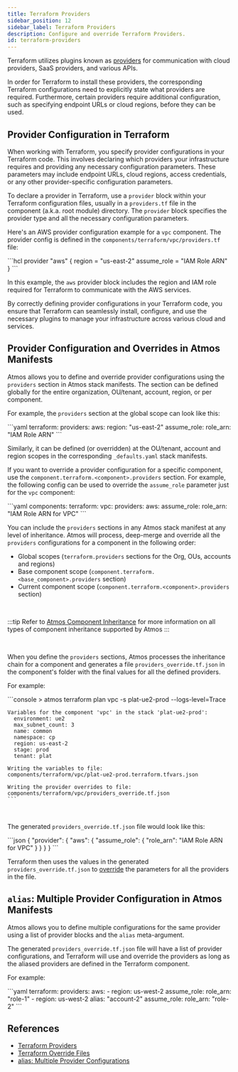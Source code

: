 ```yaml
---
title: Terraform Providers
sidebar_position: 12
sidebar_label: Terraform Providers
description: Configure and override Terraform Providers.
id: terraform-providers
---
```


Terraform utilizes plugins known as [providers](https://developer.hashicorp.com/terraform/language/providers) for
communication with cloud providers, SaaS providers, and various APIs.

In order for Terraform to install these providers, the corresponding Terraform configurations need to
explicitly state what providers are required. Furthermore, certain providers require additional configuration, such as
specifying endpoint URLs or cloud regions, before they can be used.

## Provider Configuration in Terraform

When working with Terraform, you specify provider configurations in your Terraform code. This involves
declaring which providers your infrastructure requires and providing any necessary configuration parameters.
These parameters may include endpoint URLs, cloud regions, access credentials, or any other provider-specific
configuration parameters.

To declare a provider in Terraform, use a `provider` block within your Terraform configuration files,
usually in a `providers.tf` file in the component (a.k.a. root module) directory.
The `provider` block specifies the provider type and all the necessary configuration parameters.

Here's an AWS provider configuration example for a `vpc` component. The provider config is defined in
the `components/terraform/vpc/providers.tf` file:

<File title="components/terraform/vpc/providers.tf">
    ```hcl
      provider "aws" {
        region = "us-east-2"
        assume_role = "IAM Role ARN"
      }
   ```
</File>

<br/>

In this example, the `aws` provider block includes the region and IAM role required for Terraform to communicate
with the AWS services.

By correctly defining provider configurations in your Terraform code, you ensure that Terraform can seamlessly install,
configure, and use the necessary plugins to manage your infrastructure across various cloud and services.

## Provider Configuration and Overrides in Atmos Manifests

Atmos allows you to define and override provider configurations using the `providers` section in Atmos stack manifests.
The section can be defined globally for the entire organization, OU/tenant, account, region, or per component.

For example, the `providers` section at the global scope can look like this:

<File title="stacks/orgs/acme/_defaults.yaml">
    ```yaml
    terraform:
      providers:
        aws:
          region: "us-east-2"
          assume_role:
            role_arn: "IAM Role ARN"
    ```
</File>

<br/>

Similarly, it can be defined (or overridden) at the OU/tenant, account and region scopes in the corresponding
`_defaults.yaml` stack manifests.

If you want to override a provider configuration for a specific component, use the `component.terraform.<component>.providers`
section. For example, the following config can be used to override the `assume_role` parameter just for the `vpc` component:

<File title="stacks/catalog/vpc/defaults.yaml">
    ```yaml
    components:
      terraform:
        vpc:
          providers:
            aws:
              assume_role:
                role_arn: "IAM Role ARN for VPC"
    ```
</File>

<br/>

You can include the `providers` sections in any Atmos stack manifest at any level of inheritance. Atmos will process,
deep-merge and override all the `providers` configurations for a component in the following order:

- Global scopes (`terraform.providers` sections for the Org, OUs, accounts and regions)
- Base component scope (`component.terraform.<base_component>.providers` section)
- Current component scope (`component.terraform.<component>.providers` section)

<br/>

:::tip
Refer to [Atmos Component Inheritance](/core-concepts/components/inheritance) for more information on all types of component inheritance
supported by Atmos
:::

<br/>

When you define the `providers` sections, Atmos processes the inheritance chain for a component and generates a
file `providers_override.tf.json` in the component's folder with the final values for all the defined providers.

For example:

<Terminal title="atmos terraform plan vpc -s plat-ue2-prod --logs-level=Trace">
    ```console
    > atmos terraform plan vpc -s plat-ue2-prod --logs-level=Trace

    Variables for the component 'vpc' in the stack 'plat-ue2-prod':
      environment: ue2
      max_subnet_count: 3
      name: common
      namespace: cp
      region: us-east-2
      stage: prod
      tenant: plat

    Writing the variables to file:
    components/terraform/vpc/plat-ue2-prod.terraform.tfvars.json

    Writing the provider overrides to file:
    components/terraform/vpc/providers_override.tf.json
    ```
</Terminal>

<br/>

The generated `providers_override.tf.json` file would look like this:

<File title="providers_override.tf.json">
    ```json
    {
        "provider": {
          "aws": {
            "assume_role": {
              "role_arn": "IAM Role ARN for VPC"
            }
          }
        }
    }
    ```
</File>

<br/>

Terraform then uses the values in the generated `providers_override.tf.json` to
[override](https://developer.hashicorp.com/terraform/language/files/override) the parameters for all the providers in the file.

## `alias`: Multiple Provider Configuration in Atmos Manifests

Atmos allows you to define multiple configurations for the same provider using a list of provider blocks and the
`alias` meta-argument.

The generated `providers_override.tf.json` file will have a list of provider configurations, and Terraform will use and
override the providers as long as the aliased providers are defined in the Terraform component.

For example:

<Terminal title="stacks/orgs/acme/_defaults.yaml">
    ```yaml
    terraform:
      providers:
        aws:
          - region: us-west-2
            assume_role:
              role_arn: "role-1"
          - region: us-west-2
            alias: "account-2"
            assume_role:
              role_arn: "role-2"
    ```
</Terminal>

<br/>

## References

- [Terraform Providers](https://developer.hashicorp.com/terraform/language/providers)
- [Terraform Override Files](https://developer.hashicorp.com/terraform/language/files/override)
- [alias: Multiple Provider Configurations](https://developer.hashicorp.com/terraform/language/providers/configuration#alias-multiple-provider-configurations)
